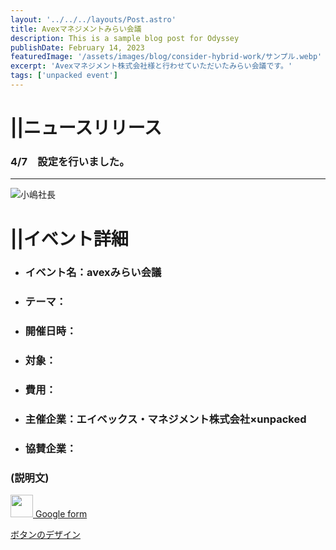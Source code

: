 ```yaml
---
layout: '../../../layouts/Post.astro'
title: Avexマネジメントみらい会議
description: This is a sample blog post for Odyssey
publishDate: February 14, 2023
featuredImage: '/assets/images/blog/consider-hybrid-work/サンプル.webp'
excerpt: 'Avexマネジメント株式会社様と行わせていただいたみらい会議です。'
tags: ['unpacked event']
---
```


# ||ニュースリリース

### 4/7　設定を行いました。   

*****


![小嶋社長](https://user-images.githubusercontent.com/128379237/232032223-e8460fd9-392b-47f1-bb00-45d85e62142e.jpg)



# ||イベント詳細

- ### イベント名：avexみらい会議
- ### テーマ：
- ### 開催日時：
- ### 対象：
- ### 費用：
- ### 主催企業：エイベックス・マネジメント株式会社×unpacked
- ### 協賛企業：  
  
### (説明文)

<p>
  <a href="https://docs.google.com/document/d/17KmXcmu-yOUpy7J5xsmRFP1y7Wq3GnRS38Y59lT_OLs/edit">
  <img src="https://developer.stackblitz.com/img/open_in_stackblitz.svg" height="36px" />
  </a>
  <a href="https://docs.google.com/forms/d/1K-kbwneLXEJQ7pZ6eJxFOxIGAKM4AflNEMkp0NO3Dic/edit" class="btn-flat-simple">
  <i class="fa fa-caret-right"></i> Google form
</a>
<div class="button004">
<a href="https://docs.google.com/forms/d/1K-kbwneLXEJQ7pZ6eJxFOxIGAKM4AflNEMkp0NO3Dic/edit">ボタンのデザイン</a>
</div>
</p>

